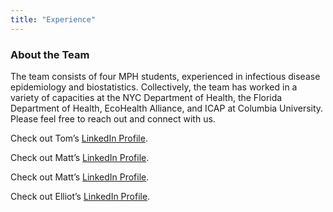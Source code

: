 ```yaml
---
title: "Experience"
---
```


### About the Team

The team consists of four MPH students, experienced in infectious disease epidemiology and biostatistics. Collectively, the team has worked in a variety of capacities at the NYC Department of Health, the Florida Department of Health, EcoHealth Alliance, and ICAP at Columbia University. Please feel free to reach out and connect with us. 

Check out Tom's [LinkedIn Profile](https://linkedin.com/in/tomcarpino/).

Check out Matt's [LinkedIn Profile](). 

Check out Matt's [LinkedIn Profile](). 

Check out Elliot's [LinkedIn Profile](https://www.linkedin.com/in/elliot-rozen-8168118a/). 


